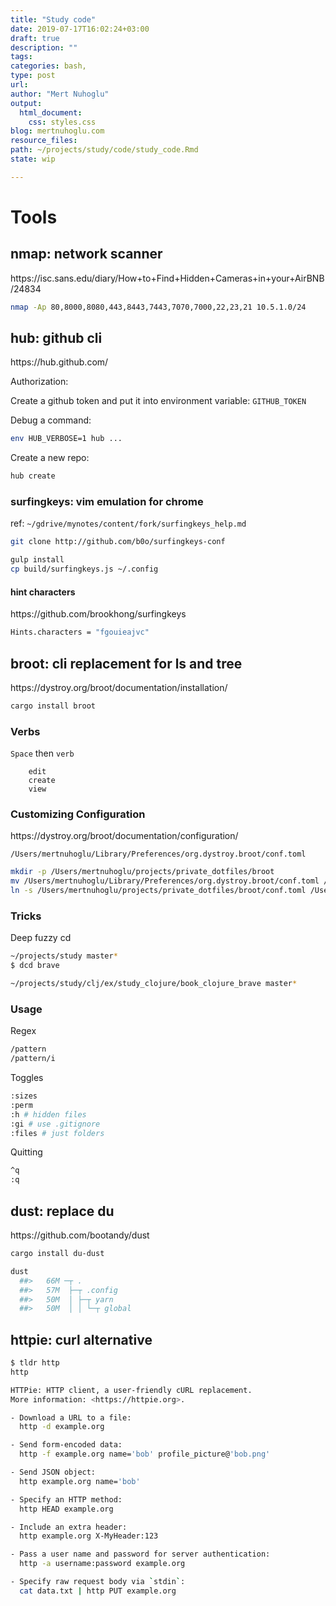 ```yaml
---
title: "Study code"
date: 2019-07-17T16:02:24+03:00 
draft: true
description: ""
tags:
categories: bash, 
type: post
url:
author: "Mert Nuhoglu"
output:
  html_document:
    css: styles.css
blog: mertnuhoglu.com
resource_files:
path: ~/projects/study/code/study_code.Rmd
state: wip

---
```


# Tools

## nmap: network scanner

https://isc.sans.edu/diary/How+to+Find+Hidden+Cameras+in+your+AirBNB/24834

``` bash
nmap -Ap 80,8000,8080,443,8443,7443,7070,7000,22,23,21 10.5.1.0/24
``` 

## hub: github cli

https://hub.github.com/

Authorization:

Create a github token and put it into environment variable: `GITHUB_TOKEN`

Debug a command:

``` bash
env HUB_VERBOSE=1 hub ...
``` 

Create a new repo:

``` bash
hub create
``` 

### surfingkeys: vim emulation for chrome 

ref: `~/gdrive/mynotes/content/fork/surfingkeys_help.md`

``` bash
git clone http://github.com/b0o/surfingkeys-conf
``` 

``` bash
gulp install
cp build/surfingkeys.js ~/.config
``` 


#### hint characters

https://github.com/brookhong/surfingkeys

``` bash
Hints.characters = "fgouieajvc"
``` 

## broot: cli replacement for ls and tree

https://dystroy.org/broot/documentation/installation/

``` bash
cargo install broot
``` 

### Verbs

`Space` then `verb`

		edit
		create
		view


### Customizing Configuration

https://dystroy.org/broot/documentation/configuration/

`/Users/mertnuhoglu/Library/Preferences/org.dystroy.broot/conf.toml`

``` bash
mkdir -p /Users/mertnuhoglu/projects/private_dotfiles/broot
mv /Users/mertnuhoglu/Library/Preferences/org.dystroy.broot/conf.toml /Users/mertnuhoglu/projects/private_dotfiles/broot
ln -s /Users/mertnuhoglu/projects/private_dotfiles/broot/conf.toml /Users/mertnuhoglu/Library/Preferences/org.dystroy.broot/conf.toml
``` 

### Tricks

Deep fuzzy cd

``` bash
~/projects/study master*
$ dcd brave

~/projects/study/clj/ex/study_clojure/book_clojure_brave master*
``` 

### Usage

Regex

``` bash
/pattern
/pattern/i
``` 

Toggles

``` bash
:sizes
:perm
:h # hidden files
:gi # use .gitignore
:files # just folders
``` 

Quitting

``` bash
^q
:q
``` 

## dust: replace du

https://github.com/bootandy/dust

``` bash
cargo install du-dust
``` 

``` bash
dust
  ##>   66M ─┬ .
  ##>   57M  ├─┬ .config
  ##>   50M  │ ├─┬ yarn
  ##>   50M  │ │ └─┬ global
``` 


## httpie: curl alternative

``` bash
$ tldr http
http

HTTPie: HTTP client, a user-friendly cURL replacement.
More information: <https://httpie.org>.

- Download a URL to a file:
  http -d example.org

- Send form-encoded data:
  http -f example.org name='bob' profile_picture@'bob.png'

- Send JSON object:
  http example.org name='bob'

- Specify an HTTP method:
  http HEAD example.org

- Include an extra header:
  http example.org X-MyHeader:123

- Pass a user name and password for server authentication:
  http -a username:password example.org

- Specify raw request body via `stdin`:
  cat data.txt | http PUT example.org
``` 

